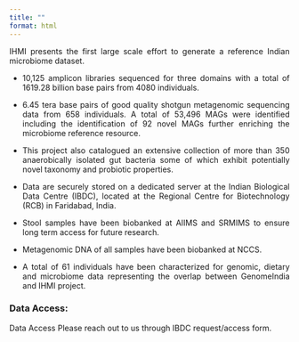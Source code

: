 ```yaml
---
title: ""
format: html
---
```


::: {style="text-align:justify"}
IHMI presents the first large scale effort to generate a reference Indian microbiome dataset.

-   10,125 amplicon libraries sequenced for three domains with a total of 1619.28 billion base pairs from 4080 individuals.

-   6.45 tera base pairs of good quality shotgun metagenomic sequencing data from 658 individuals. A total of 53,496 MAGs were identified including the identification of 92 novel MAGs further enriching the microbiome reference resource.

-   This project also catalogued an extensive collection of more than 350 anaerobically isolated gut bacteria some of which exhibit potentially novel taxonomy and probiotic properties.

-   Data are securely stored on a dedicated server at the Indian Biological Data Centre (IBDC), located at the Regional Centre for Biotechnology (RCB) in Faridabad, India.

-   Stool samples have been biobanked at AIIMS and SRMIMS to ensure long term access for future research.

-   Metagenomic DNA of all samples have been biobanked at NCCS.

-   A total of 61 individuals have been characterized for genomic, dietary and microbiome data representing the overlap between GenomeIndia and IHMI project.
:::

### Data Access:

Data Access Please reach out to us through IBDC request/access form.
